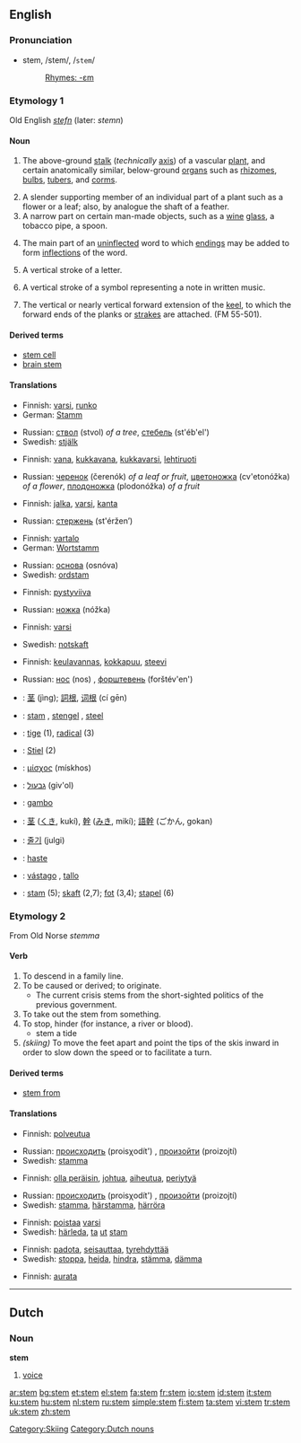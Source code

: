 {{see|STEM}}
==English==

===Pronunciation===
*stem, /stem/, /<tt>stem</tt>/
*:[[Rhymes:English:-ɛm|Rhymes: -ɛm]]

===Etymology 1===
Old English ''[[stefn]]'' (later: ''stemn'')

====Noun====
{{en-noun}}

# {{botany}} The above-ground [[stalk]] (''technically'' [[axis]]) of a vascular [[plant]], and certain anatomically similar, below-ground [[organ]]s such as [[rhizome]]s, [[bulb]]s, [[tuber]]s, and [[corm]]s.
# A slender supporting member of an individual part of a plant such as a flower or a leaf; also, by analogue the shaft of a feather.
# A narrow part on certain man-made objects, such as a [[wine]] [[glass]], a tobacco pipe, a spoon.
# {{linguistics}} The main part of an [[uninflected]] word to which [[ending]]s may be added to form [[inflection]]s of the word.
# {{typography}} A vertical stroke of a letter.
# {{music}} A vertical stroke of a symbol representing a note in written music.
# {{nautical}} The vertical or nearly vertical forward extension of the [[keel]], to which the forward ends of the planks or [[strake]]s are attached. (FM 55-501).

====Derived terms====
*[[stem cell]]
*[[brain stem]]

{{rfc-level|Translations at L3+}}

====Translations====
{{trans-top|above-ground stalk of a vascular plant}}
*Finnish: [[varsi]], [[runko]]
*German: [[Stamm]] {{m}}
{{trans-mid}}
*Russian: [[ствол]] (stvol) {{m}} ''of a tree'', [[стебель]] (st'éb'el') {{m}}
*Swedish: [[stjälk]] {{c}}
{{trans-bottom}}

{{trans-top|slender supporting member for an individual part of a plant}}
*Finnish: [[vana]], [[kukkavana]], [[kukkavarsi]], [[lehtiruoti]]
{{trans-mid}}
*Russian: [[черенок]] (čerenók) {{m}} ''of a leaf or fruit'', [[цветоножка]] (cv'etonóžka) {{f}} ''of a flower'', [[плодоножка]] (plodonóžka) {{f}} ''of a fruit''
{{trans-bottom}}

{{trans-top|narrow supporting structure on certain man-made objects}}
*Finnish: [[jalka]], [[varsi]], [[kanta]]
{{trans-mid}}
*Russian: [[стержень]] (st'éržen’) {{m}}
{{trans-bottom}}

{{trans-top|main part of a word}}
*Finnish: [[vartalo]]
*German: [[Wortstamm]] {{m}}
{{trans-mid}}
*Russian: [[основа]] (osnóva) {{f}}
*Swedish: [[ordstam]] {{c}}
{{trans-bottom}}

{{trans-top|vertical stroke of a letter}}
*Finnish: [[pystyviiva]]
{{trans-mid}}
*Russian: [[ножка]] (nóžka) {{f}}
{{trans-bottom}}

{{trans-top|vertical stroke of a symbol representing a note in written music}}
*Finnish: [[varsi]]
{{trans-mid}}
*Swedish: [[notskaft]] {{n}}
{{trans-bottom}}

{{trans-top|forward vertical extension of the keel}}
*Finnish: [[keulavannas]], [[kokkapuu]], [[steevi]]
{{trans-mid}}
*Russian: [[нос]] (nos) {{m}}, [[форштевень]] (forštév'en') {{m}}
{{trans-bottom}}

{{checktrans}}
{{trans-top|translations to be checked}}
*{{ttbc|Chinese}}: [[茎]] (jìng); [[詞根]], [[词根]] (cí gēn)
*{{ttbc|Dutch}}: [[stam]] {{m}}, [[stengel]] {{m}}, [[steel]] {{m}}
*{{ttbc|French}}: [[tige]] {{f}} (1), [[radical]] (3)
*{{ttbc|German}}: [[Stiel]] {{m}} (2)
*{{ttbc|Greek}}: [[μίσχος]] (mískhos) {{m}}
*{{ttbc|Hebrew}}: [[גבעול]] (giv'ol) {{m}}
*{{ttbc|Italian}}: [[gambo]] {{m}}
*{{ttbc|Japanese}}: [[茎]] ([[くき]], kukí), [[幹]] ([[みき]], mikí); [[語幹]] (ごかん, gokan)
*{{ttbc|Korean}}: [[줄기]] (julgi)
*{{ttbc|Portuguese}}: [[haste]] {{m}}
*{{ttbc|Spanish}}: [[vástago]] {{m}}, [[tallo]] {{m}}
*{{ttbc|Swedish}}: [[stam]] {{c}} (5); [[skaft]] {{n}} (2,7); [[fot]] {{c}} (3,4); [[stapel]] {{c}} (6)
{{trans-bottom}}

===Etymology 2===
From Old Norse ''stemma''

====Verb====
{{en-verb|stem|m|ing}}

# To descend in a family line.
# To be caused or derived; to originate.
#*The current crisis stems from the short-sighted politics of the previous government.
# To take out the stem from something.
# To stop, hinder (for instance, a river or blood).
#*stem a tide
# ''(skiing)'' To move the feet apart and point the tips of the skis inward in order to slow down the speed or to facilitate a turn.

====Derived terms====
*[[stem from]]

====Translations====
{{trans-top|to descend}}
*Finnish: [[polveutua]]
{{trans-mid}}
*Russian: [[происходить]] (proisχodít') {{impf}}, [[произойти]] (proizojtí) {{pf}}
*Swedish: [[stamma]]
{{trans-bottom}}

{{trans-top|to be caused}}
*Finnish: [[olla peräisin]], [[johtua]], [[aiheutua]], [[periytyä]]
{{trans-mid}}
*Russian: [[происходить]] (proisχodít') {{impf}}, [[произойти]] (proizojtí) {{pf}}
*Swedish: [[stamma]], [[härstamma]], [[härröra]]
{{trans-bottom}}

{{trans-top|to take out the stem from something}}
*Finnish: [[poistaa]] [[varsi]]
*Swedish: [[härleda]], [[ta]] [[ut]] [[stam]]
{{trans-bottom}}

{{trans-top|to stop, hinder}}
*Finnish: [[padota]], [[seisauttaa]], [[tyrehdyttää]]
*Swedish: [[stoppa]], [[hejda]], [[hindra]], [[stämma]], [[dämma]]
{{trans-bottom}}

{{trans-top|to point the skis inward}}
*Finnish: [[aurata]]
{{trans-bottom}}

[[Category:Skiing]]

----

==Dutch==

===Noun===
'''stem'''

# [[voice]]

[[Category:Dutch nouns]]

[[ar:stem]]
[[bg:stem]]
[[et:stem]]
[[el:stem]]
[[fa:stem]]
[[fr:stem]]
[[io:stem]]
[[id:stem]]
[[it:stem]]
[[ku:stem]]
[[hu:stem]]
[[nl:stem]]
[[ru:stem]]
[[simple:stem]]
[[fi:stem]]
[[ta:stem]]
[[vi:stem]]
[[tr:stem]]
[[uk:stem]]
[[zh:stem]]